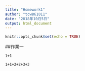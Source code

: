 ---
title: "Homework1"
author: "tcw861011"
date: "2018年10月5日"
output: html_document
---

```{r setup, include=FALSE}
knitr::opts_chunk$set(echo = TRUE)
```

##作業一
```
1+1

1+1+2+2+3+3
```
